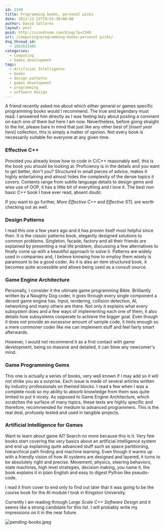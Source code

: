 ```yaml
---
id: 2340
title: Programming books, personal picks
date: 2012-12-22T19:55:38+00:00
author: David Saltares
layout: post
guid: http://siondream.com/blog/?p=2340
url: /computing/programming-books-personal-picks/
dsq_thread_id:
  - 1852023495
categories:
  - Computing
  - Games development
tags:
  - Artificial Intelligence
  - books
  - design patterns
  - games development
  - programming
  - software design
---
```


A friend recently asked me about which either general or games specific programming books would I recommend. The true and legendary must read. I answered him directly as I was feeling lazy about posting a comment on each one of them but here I am now. Nevertheless, before going straight to the list, please bare in mind that just like any other best of [*insert year here*] collection, this is simply a matter of opinion. Not every book is necessarily suitable for everyone at any given time.

### Effective C++

Provided you already know how to code in C/C++ reasonably well, this is the book you should be looking at. Proficiency is in the details and you want to get better, don't you? Structured in small pieces of advice, makes it highly entertaining and almost hides the complexity of the dense topics it covers. Contents range from subtle language details to design gems and wise use of OOP, it has a little bit of everything and I love it. The best non basic C++ book I have ever read, absent doubt.

If you want to go further, *More Effective C++* and *Effective STL* are worth checking out as well.

### Design Patterns

I read this one a few years ago and it has proven itself most helpful since then. It is the classic patterns book, elegantly designed solutions to common problems. Singleton, facade, factory and all their friends are explained by presenting a real life problem, discussing a few alternatives to finally come up with a beautiful approach to solve it. Patterns are widely used in companies and, I believe knowing how to employ them wisely is paramount to be a good coder. As it is also an item structured book, it becomes quite accessible and allows being used as a consult source.

### Game Engine Architecture

Personally, I consider it the ultimate game programming Bible. Brilliantly written by a Naughty Dog coder, it goes through every single component a decent game engine has. Input, rendering, collision detection, AI, networking and many others are there. Not only it explains what every subsystem does and a few ways of implementing each one of them, it also details how subsystems cooperate to achieve the bigger goal. Even though it does not provide an excessive amount of sample code, it hints enough so a mere commoner coder like me can implement stuff and feel fairly smart afterwards.

However, I would not recommend it as a first contact with game development, being so massive and detailed, it can blow any newcomer's mind.

### Game Programming Gems

This one is actually a series of books, very well known if I may add so it will not strike you as a surprise. Each issue is made of several articles written by industry professionals on themed blocks. I read a few when I was a complete noob so my ability to absorb knowledge from them was quite limited to put it nicely. As opposed to Game Engine Architecture, which scratches the surface of many topics, these texts are highly specific and therefore, recommended for medium to advanced programmers. This is the real deal, profusely tested and used in tangible projects.

### Artificial Intelligence for Games

Want to learn about game AI? Search no more because this is it. Very few books start covering the very basics about an artificial intelligence system and end up explaining quite advanced stuff such as space partitioning, hierarchical path finding and machine learning. Even though it warms up with a friendly vision of how AI systems are designed and layered, it turns to be absolutely right and precise. Movement, physics, steering behaviors, state machines, high level strategies, decision making, you name it, the book explains it in plain English and easy to digest Python like pseudo-code.

I read it from cover to end only to find out later that it was going to be the course book for the AI module I took in Kingston University.

Currently I am reading through *Large Scale C++ Software Design* and it seems like a strong candidate for this list. I will probably write my impressions on it in the near future.

![pending-books.jpeg](/img/wp/pending-books.jpeg)
